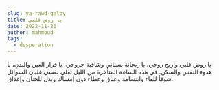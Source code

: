 ```yaml
---
slug: ya-rawd-qalby
title: يا روض قلبي
date: 2022-11-20
author: mahmoud
tags:
  - desperation
---
```

يا روض قلبي وأريج روحي، يا ريحانة بستاني وشافية جروحي، يا قرار العين والبدنِ، يا هدوء النفس والسكن.
في هذه الساعة المتأخرة من الليل تغلي نفسي غليان السوائل شوقاً للقاء وابتسامة وعناق وعطاء دون إمساك وبذل للحنان وإغداق. 